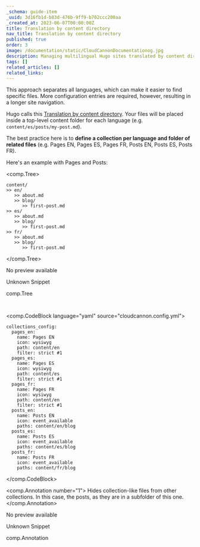 ```yaml
---
_schema: guide-item
_uuid: 3d16fb1d-b83d-476b-9ff9-b702ccc200aa
_created_at: 2023-06-07T00:00:00Z
title: Translation by content directory
nav_title: Translation by content directory
published: true
order: 3
image: /documentation/static/CloudCannonDocumentationog.jpg
description: Managing multilingual Hugo sites translated by content directory/folder.
tags: []
related_articles: []
related_links:
---
```

This approach separates all languages, which can make it easier to find specific files. More configuration entries are required, however, resulting in a longer site navigation.&nbsp;

Hugo calls this [Translation by content directory](https://gohugo.io/content-management/multilingual/#translation-by-content-directory). Your files will be placed inside a top-level content folder for each language (e.g. `content/es/posts/my-post.md`).

The best practice here is to **define a collection per language and folder of related files** (e.g. Pages EN, Pages ES, Pages FR, Posts EN, Posts ES, Posts FR).

Here's an example with Pages and Posts:

<comp.Tree>
```
content/
>> en/
   >> about.md
   >> blog/
      >> first-post.md
>> es/
   >> about.md
   >> blog/
      >> first-post.md
>> fr/
   >> about.md
   >> blog/
      >> first-post.md
```
</comp.Tree>

<div class="c-card c-card--clickable"><div class="c-card__preview"><p class="u-hide-when-loaded">No preview available</p></div><div class="c-card__content"><div class="c-card__heading"><div class="c-card__icon"><cc-icon name="mdi:question_mark" class="u-hide-when-loaded"></cc-icon></div><div class="c-card__heading-content"><p class="c-card__text">Unknown Snippet</p><p class="c-card__subtext">comp.Tree</p></div></div></div></div>

<img width="15" title="Click and drag to move" height="15" src="data:image/gif;base64,R0lGODlhAQABAPABAP///wAAACH5BAEKAAAALAAAAAABAAEAAAICRAEAOw==" />



<comp.CodeBlock language="yaml" source="cloudcannon.config.yml">
```
collections_config:
  pages_en:
    name: Pages EN
    icon: wysiwyg
    path: content/en
    filter: strict #1
  pages_es:
    name: Pages ES
    icon: wysiwyg
    path: content/es
    filter: strict #1
  pages_fr:
    name: Pages FR
    icon: wysiwyg
    path: content/en
    filter: strict #1
  posts_en:
    name: Posts EN
    icon: event_available
    paths: content/en/blog
  posts_es:
    name: Posts ES
    icon: event_available
    paths: content/es/blog
  posts_fr:
    name: Posts FR
    icon: event_available
    paths: content/fr/blog
```
</comp.CodeBlock>

<comp.Annotation number="1">
  Hides collection-like files from other collections. In this case, the posts, as they are in a subfolder of this one.
</comp.Annotation>

<div class="c-card c-card--clickable"><div class="c-card__preview"><p class="u-hide-when-loaded">No preview available</p></div><div class="c-card__content"><div class="c-card__heading"><div class="c-card__icon"><cc-icon name="mdi:question_mark" class="u-hide-when-loaded"></cc-icon></div><div class="c-card__heading-content"><p class="c-card__text">Unknown Snippet</p><p class="c-card__subtext">comp.Annotation</p></div></div></div></div>

<img width="15" title="Click and drag to move" height="15" src="data:image/gif;base64,R0lGODlhAQABAPABAP///wAAACH5BAEKAAAALAAAAAABAAEAAAICRAEAOw==" />